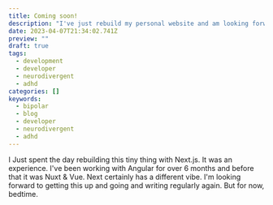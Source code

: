 ```yaml
---
title: Coming soon!
description: "I've just rebuild my personal website and am looking forward to creating more content. "
date: 2023-04-07T21:34:02.741Z
preview: ""
draft: true
tags:
  - development
  - developer
  - neurodivergent
  - adhd
categories: []
keywords:
  - bipolar
  - blog
  - developer
  - neurodivergent
  - adhd
---
```


I Just spent the day rebuilding this tiny thing with Next.js. It was an experience. I've been working with Angular for over 6 months and before that it was Nuxt & Vue. Next certainly has a different vibe. I'm looking forward to getting this up and going and writing regularly again. But for now, bedtime.
